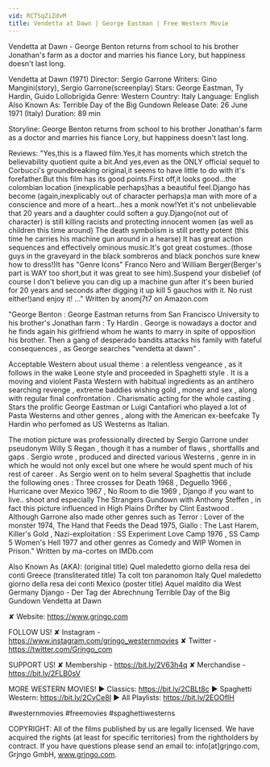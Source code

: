 ```yaml
---
vid: RCTSqZiZdvM
title: Vendetta at Dawn | George Eastman | Free Western Movie
---
```


Vendetta at Dawn - George Benton returns from school to his brother Jonathan's farm as a doctor and marries his fiance Lory, but happiness doesn't last long.

Vendetta at Dawn (1971)
Director: Sergio Garrone
Writers: Gino Mangini(story), Sergio Garrone(screenplay)
Stars: George Eastman, Ty Hardin, Guido Lollobrigida
Genre: Western
Country: Italy
Language: English
Also Known As: Terrible Day of the Big Gundown
Release Date: 26 June 1971 (Italy)
Duration: 89 min

Storyline:
George Benton returns from school to his brother Jonathan's farm as a doctor and marries his fiance Lory, but happiness doesn't last long.

Reviews:
"Yes,this is a flawed film.Yes,it has moments which stretch the believability quotient quite a bit.And yes,even as the ONLY official sequel to Corbucci's groundbreaking original,it seems to have little to do with it's forefather.But this film has its good points.First off,it looks good...the colombian location (inexplicable perhaps)has a beautiful feel.Django has become (again,inexplicably out of character perhaps)a man with more of a conscience and more of a heart...hes a monk now!Yet it's not unbelievable that 20 years and a daughter could soften a guy.Django(not out of character) is still killing racists and protecting innocent women (as well as children this time around) The death symbolism is still pretty potent (this time he carries his machine gun around in a hearse) It has great action sequences and effectively ominous music.It's got great costumes..(those guys in the graveyard in the black sombreros and black ponchos sure knew how to dress!)It has "Genre Icons" Franco Nero and William Berger(Berger's part is WAY too short,but it was great to see him).Suspend your disbelief (of course I don't believe you can dig up a machine gun after it's been buried for 20 years and seconds after digging it up kill 5 gauchos with it. No rust either!)and enjoy it! ..." Written by anomj7t7 on Amazon.com

"George Benton : George Eastman returns from San Francisco University to his brother's Jonathan farm : Ty Hardin . George is nowadays a doctor and he finds again his girlfriend whom he wants to marry in spite of opposition his brother. Then a gang of desperado bandits attacks his family with fateful consequences , as George searches "vendetta at dawn" .

Acceptable Western about usual theme : a relentless vengeance , as it follows in the wake Leone style and proceeded in Spaghetti style . It is a moving and violent Pasta Western with habitual ingredients as an antihero searching revenge , extreme baddies wishing gold , money and sex , along with regular final confrontation . Charismatic acting for the whole casting . Stars the prolific George Eastman or Luigi Cantafiori who played a lot of Pasta Westerns and other genres , along with the American ex-beefcake Ty Hardin who perfomed as US Westerns as Italian.

The motion picture was professionally directed by Sergio Garrone under pseudonym Willy S Regan , though it has a number of flaws , shortfallls and gaps . Sergio wrote , produced and directed various Westerns , genre in in which he would not only excel but one where he would spent much of his rest of career . As Sergio went on to helm several Spaghettis that include the following ones : Three crosses for Death 1968 , Deguello 1966 , Hurricane over Mexico 1967 , No Room to die 1969 , Django if you want to live.. shoot and especially The Strangers Gundown with Anthony Steffen , in fact this picture influenced in High Plains Drifter by Clint Eastwood . Although Garrone also made other genres such as Terror : Lover of the monster 1974, The Hand that Feeds the Dead 1975, Giallo : The Last Harem, Killer's Gold , Nazi-exploitation : SS Experiment Love Camp 1976 , SS Camp 5 Women's Hell 1977 and other genres as Comedy and WIP Women in Prison." Written by ma-cortes on IMDb.com

Also Known As (AKA):
(original title) Quel maledetto giorno della resa dei conti
Greece (transliterated title) Ta colt ton paranomon
Italy Quel maledetto giorno della resa dei conti
Mexico (poster title) Aquel maldito dia
West Germany Django - Der Tag der Abrechnung
Terrible Day of the Big Gundown
Vendetta at Dawn

✘ Website: https://www.grjngo.com

FOLLOW US!
✘ Instagram - https://www.instagram.com/grjngo_westernmovies
✘ Twitter - https://twitter.com/Grjngo_com

SUPPORT US!
✘ Membership - https://bit.ly/2V63h4q
✘ Merchandise - https://bit.ly/2FLB0sV

MORE WESTERN MOVIES! 
► Classics: https://bit.ly/2CBLt8c 
► Spaghetti Western: https://bit.ly/2CyCe8I 
► All Playlists: https://bit.ly/2EOOfIH 

#westernmovies #freemovies #spaghettiwesterns

COPYRIGHT: All of the films published by us are legally licensed. We have acquired the rights (at least for specific territories) from the rightholders by contract. If you have questions please send an email to: info[at]grjngo.com, Grjngo GmbH, www.grjngo.com.